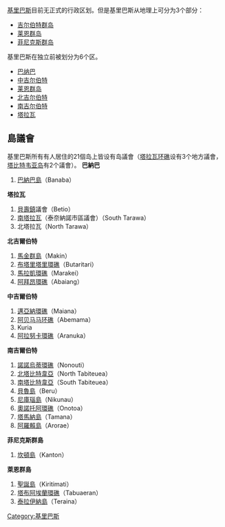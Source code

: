 {{noteTA
| 1  = zh-cn:阿拜昂; zh-tw:阿巴昂
| 2  = zh-cn:阿贝马马环礁; zh-tw:阿貝曼馬環礁
}}
[[基里巴斯|基里巴斯]]目前无正式的行政区划。但是基里巴斯从地理上可分为3个部分：
* [[吉尔伯特群岛|吉尔伯特群岛]]
* [[莱恩群岛|莱恩群岛]]
* [[菲尼克斯群岛|菲尼克斯群岛]]

基里巴斯在独立前被划分为6个区。
* [[巴纳巴岛|巴纳巴]]
* [[吉尔伯特群岛|中吉尔伯特]]
* [[莱恩群岛|莱恩群岛]]
* [[吉尔伯特群岛|北吉尔伯特]]
* [[吉尔伯特群岛|南吉尔伯特]]
* [[塔拉瓦环礁|塔拉瓦]]

== 島議會 ==
基里巴斯所有有人居住的21個岛上皆设有岛議會（[[塔拉瓦环礁|塔拉瓦环礁]]设有3个地方議會，[[塔比特韦亚岛|塔比特韦亚岛]]有2个議會）。
{{col-begin|width=auto}}
{{col-2}}
'''巴納巴'''
#[[巴納巴島|巴納巴島]]（Banaba）

'''塔拉瓦'''
#[[貝蒂奧島|貝壽鎮]]議會（Betio）
#[[南塔拉瓦|南塔拉瓦]]（泰奈納諾市區議會）（South Tarawa）
#北塔拉瓦（North Tarawa）

'''北吉爾伯特'''
#[[馬金群島|馬金群島]]（Makin）
#[[布塔里塔里環礁|布塔里塔里環礁]]（Butaritari）
#[[馬拉凱環礁|馬拉凱環礁]]（Marakei）
#[[阿拜昂環礁|阿拜昂環礁]]（Abaiang）

'''中吉爾伯特'''
#[[邁亞納環礁|邁亞納環礁]]（Maiana）
#[[阿贝马马环礁|阿贝马马环礁]]（Abemama）
#Kuria
#[[阿拉努卡環礁|阿拉努卡環礁]]（Aranuka）
{{col-2}}
'''南吉爾伯特'''
#[[諾諾烏蒂環礁|諾諾烏蒂環礁]]（Nonouti）
#[[北塔比特韋亞|北塔比特韋亞]]（North Tabiteuea）
#[[南塔比特韋亞|南塔比特韋亞]]（South Tabiteuea）
#[[貝魯島|貝魯島]]（Beru）
#[[尼庫瑙島|尼庫瑙島]]（Nikunau）
#[[奧諾托阿環礁|奧諾托阿環礁]]（Onotoa）
#[[塔馬納島|塔馬納島]]（Tamana）
#[[阿羅賴島|阿羅賴島]]（Arorae）

'''菲尼克斯群島''' 
#[[坎頓島|坎頓島]]（Kanton）

'''萊恩群島'''
#[[聖誕島_(吉里巴斯)|聖誕島]]（Kiritimati）
#[[塔布阿埃蘭環礁|塔布阿埃蘭環礁]]（Tabuaeran）
#[[泰拉伊納島|泰拉伊納島]]（Teraina）
{{col-end}}

{{大洋洲题目|行政区划}}

[[Category:基里巴斯|Category:基里巴斯]]